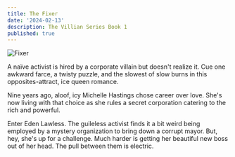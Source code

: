 ```yaml
---
title: The Fixer
date: '2024-02-13'
description: The Villian Series Book 1
published: true
---
```


![Fixer](/img/thefixer.jpg)

A naïve activist is hired by a corporate villain but doesn't realize it. Cue one awkward farce, a twisty puzzle, and the slowest of slow burns in this opposites-attract, ice queen romance.

Nine years ago, aloof, icy Michelle Hastings chose career over love. She's now living with that choice as she rules a secret corporation catering to the rich and powerful.

Enter Eden Lawless. The guileless activist finds it a bit weird being employed by a mystery organization to bring down a corrupt mayor. But, hey, she's up for a challenge. Much harder is getting her beautiful new boss out of her head. The pull between them is electric.